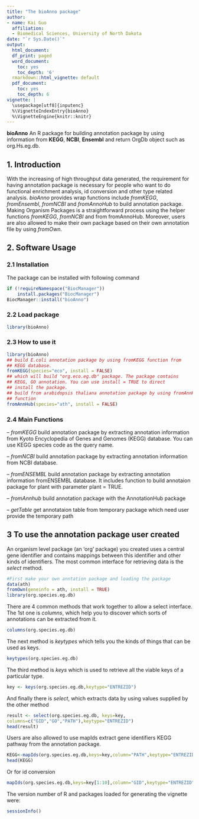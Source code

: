 ```yaml
---
title: "The bioAnno package"
author:
- name: Kai Guo
  affiliation:
  - Biomedical Sciences, University of North Dakota
date: "`r Sys.Date()`"
output:
  html_document:
  df_print: paged
  word_document:
    toc: yes
    toc_depth: '6'
  rmarkdown::html_vignette: default
  pdf_document:
    toc: yes
    toc_depth: 6
vignette: |
  \usepackage[utf8]{inputenc}
  %\VignetteIndexEntry{bioAnno}
  %\VignetteEngine{knitr::knitr}
---
```

__bioAnno__ An R package for building annotation package by using
information from __KEGG__, __NCBI__, __Ensembl__ and return OrgDb object
such as org.Hs.eg.db.   

## 1. Introduction

With the increasing of high throughput data generated, the requirement for
having annotation package is necessary for people who want to do functional 
enrichment analysis, id conversion and other type related analysis.
_bioAnno_ provides wrap functions include _fromKEGG_, _fromEnsembl_, 
_fromNCBI_ and _fromAnnoHub_ to build annotation package. Making Organism 
Packages is a straightforward process using the helper functions _fromKEGG_, 
_fromNCBI_ and from fromAnnoHub. Moreover, users are also allowed to make their
own package based on their own annotation file by using _fromOwn_.


## 2. Software Usage
### 2.1 Installation
The package can be installed with following command 
``` r
if (!requireNamespace("BiocManager"))
    install.packages("BiocManager")
BiocManager::install("bioAnno")
```
### 2.2 Load package 
```r
library(bioAnno)

```

### 2.3 How to use it
``` r
library(bioAnno)
## build E.coli annotation package by using fromKEGG function from
## KEGG database.
fromKEGG(species="eco", install = FALSE)
## which will build "org.eco.eg.db" package. The package contains
## KEGG, GO annotation. You can use install = TRUE to direct 
## install the package. 
## build from arabidopsis thaliana annotation package by using fromAnnHub 
## function
fromAnnHub(species="ath", install = FALSE)
```
### 2.4 Main Functions
--  _fromKEGG_ build annotation package by extracting annotation information 
    from Kyoto Encyclopedia of Genes and Genomes (KEGG) database. 
    You can use KEGG species code as the query name.

-- _fromNCBI_ build annotation package by extracting annotation information from
    NCBI database.

-- _fromENSEMBL_ build annotation package by extracting annotation information 
    fromENSEMBL database. It includes function to build annotaion package for 
    plant with parameter plant = TRUE.  
    
-- _fromAnnhub_ build annotation package with the AnnotationHub package 

-- _getTable_ get annotataion table from temporary package which need user provide the temporary path

## 3 To use the annotation package user created
An organism level package (an ‘org’ package) you created uses a central gene 
identifier and contains mappings between this identifier and other kinds of
identifiers. The most common interface for retrieving data is the _select_
method.
```r
#First make your own anntation package and loading the package
data(ath)
fromOwn(geneinfo = ath, install = TRUE)
library(org.species.eg.db)
```
There are 4 common methods that work together to allow a select interface. The
1st one is _columns_, which help you to discover which sorts of annotations can be extracted
from it.
```r
columns(org.species.eg.db)
```
The next method is _keytypes_ which tells you the kinds of things that can be used as
keys.
```r
keytypes(org.species.eg.db)
```
The third method is _keys_ which is used to retrieve all the viable keys of a particular
type.
```r
key <- keys(org.species.eg.db,keytype="ENTREZID")
```
And finally there is _select_, which extracts data by using values supplied by the other method
```r
result <- select(org.species.eg.db, keys=key,
columns=c("GID","GO","PATH"),keytype="ENTREZID")
head(result)
```
Users are also allowed to use mapIds extract gene identifiers
KEGG pathway from the annotation package.
```r
KEGG<-mapIds(org.species.eg.db,keys=key,column="PATH",keytype="ENTREZID")
head(KEGG)
```
Or for id conversion
```r
mapIds(org.species.eg.db,keys=key[1:10],column="GID",keytype="ENTREZID")
```
The version number of R and packages loaded for generating the vignette were:
```r
sessionInfo()
```



